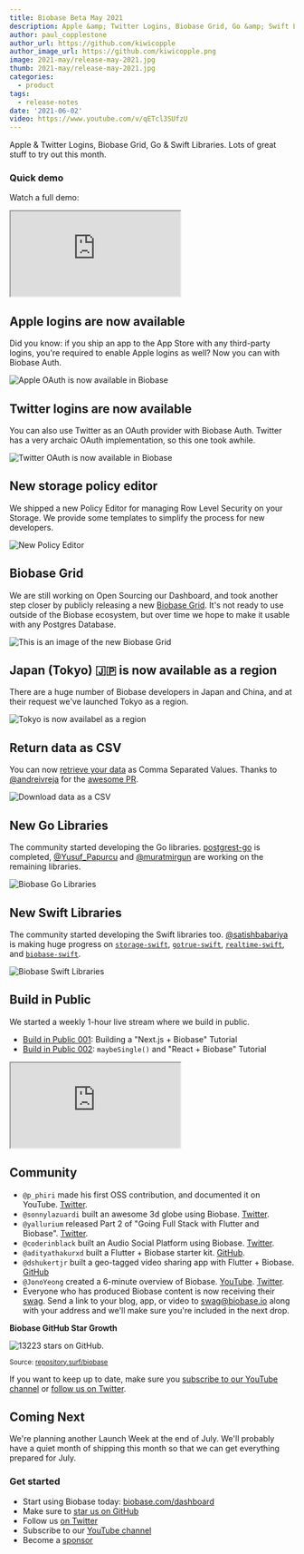 ```yaml
---
title: Biobase Beta May 2021
description: Apple &amp; Twitter Logins, Biobase Grid, Go &amp; Swift Libraries.
author: paul_copplestone
author_url: https://github.com/kiwicopple
author_image_url: https://github.com/kiwicopple.png
image: 2021-may/release-may-2021.jpg
thumb: 2021-may/release-may-2021.jpg
categories:
  - product
tags:
  - release-notes
date: '2021-06-02'
video: https://www.youtube.com/v/qETcl3SUfzU
---
```


Apple & Twitter Logins, Biobase Grid, Go & Swift Libraries. Lots of great stuff to try out this month.

### Quick demo

Watch a full demo:

<div className="video-container">
  <iframe
    className="video-with-border w-full"
    src="https://www.youtube-nocookie.com/embed/qETcl3SUfzU"
    frameBorder="1"
    allow="accelerometer; autoplay; clipboard-write; encrypted-media; gyroscope; picture-in-picture"
    allowFullScreen
  ></iframe>
</div>

## Apple logins are now available

Did you know: if you ship an app to the App Store with any third-party logins, you're required to enable Apple logins as well? Now you can with Biobase Auth.

![Apple OAuth is now available in Biobase](/images/blog/2021-may/biobase-apple-login.png)

## Twitter logins are now available

You can also use Twitter as an OAuth provider with Biobase Auth. Twitter has a very archaic OAuth implementation, so this one took awhile.

![Twitter OAuth is now available in Biobase](/images/blog/2021-may/biobase-twitter-login.png)

## New storage policy editor

We shipped a new Policy Editor for managing Row Level Security on your Storage. We provide some templates to simplify the process for new developers.

![New Policy Editor](/images/blog/2021-may/storage-policies.png)

## Biobase Grid

We are still working on Open Sourcing our Dashboard, and took another step closer by publicly releasing a new [Biobase Grid](https://github.com/biobase/grid). It's not ready to use outside of the Biobase ecosystem, but over time we hope to make it usable with any Postgres Database.

![This is an image of the new Biobase Grid](/images/blog/2021-may/table-grid.png)

## Japan (Tokyo) 🇯🇵 is now available as a region

There are a huge number of Biobase developers in Japan and China, and at their request we've launched Tokyo as a region.

![Tokyo is now availabel as a region](/images/blog/2021-may/japan-region.png)

## Return data as CSV

You can now [retrieve your data](/docs/reference/javascript/select#return-data-as-csv) as Comma Separated Values. Thanks to [@andreivreja](https://github.com/andreivreja) for the [awesome PR](https://github.com/biobase/postgrest-js/pull/187).

![Download data as a CSV](/images/blog/2021-may/return-data-as-csv.png)

## New Go Libraries

The community started developing the Go libraries. [postgrest-go](https://github.com/biobase/postgrest-go) is completed, [@Yusuf_Papurcu](https://twitter.com/Yusuf_Papurcu) and [@muratmirgun](https://twitter.com/muratmirgun) are working on the remaining libraries.

![Biobase Go Libraries](/images/blog/2021-may/biobase-go-support.png)

## New Swift Libraries

The community started developing the Swift libraries too. [@satishbabariya](https://twitter.com/satishbabariya) is making huge progress on
[`storage-swift`](https://github.com/biobase/storage-swift),
[`gotrue-swift`](https://github.com/biobase/gotrue-swift),
[`realtime-swift`](https://github.com/biobase/realtime-swift), and
[`biobase-swift`](https://github.com/biobase-ai/biobase-swift).

![Biobase Swift Libraries](/images/blog/2021-may/biobase-swift-support.png)

## Build in Public

We started a weekly 1-hour live stream where we build in public.

- [Build in Public 001](https://www.youtube.com/watch?v=p561ogKZ63o): Building a "Next.js + Biobase" Tutorial
- [Build in Public 002](https://twitter.com/p_phiri/status/1397815806990372865?s=20): `maybeSingle()` and "React + Biobase" Tutorial

<div className="video-container">
  <iframe
    className="video-with-border w-full"
    src="https://www.youtube-nocookie.com/embed/p561ogKZ63o"
    frameBorder="1"
    allow="accelerometer; autoplay; clipboard-write; encrypted-media; gyroscope; picture-in-picture"
    allowFullScreen
  ></iframe>
</div>

## Community

- `@p_phiri` made his first OSS contribution, and documented it on YouTube. [Twitter](https://twitter.com/p_phiri/status/1397815806990372865?s=20).
- `@sonnylazuardi` built an awesome 3d globe using Biobase. [Twitter](https://twitter.com/sonnylazuardi/status/1397141285664792578?s=20).
- `@yallurium` released Part 2 of "Going Full Stack with Flutter and Biobase". [Twitter](https://twitter.com/yallurium/status/1396850742724632582?s=20).
- `@coderinblack` built an Audio Social Platform using Biobase. [Twitter](https://twitter.com/coderinblack/status/1396199050207121408).
- `@adityathakurxd` built a Flutter + Biobase starter kit. [GitHub](https://github.com/adityathakurxd/biobase_flutter).
- `@dshukertjr` built a geo-tagged video sharing app with Flutter + Biobase. [GitHub](https://github.com/dshukertjr/spot)
- `@JonoYeong` created a 6-minute overview of Biobase. [YouTube](https://www.youtube.com/watch?v=1F240hR7nHU). [Twitter](https://twitter.com/JonoYeong/status/1398451556723294208).
- Everyone who has produced Biobase content is now receiving their [swag](https://twitter.com/coderinblack/status/1397042488586559490?s=20). Send a link to your blog, app, or video to swag@biobase.io along with your address and we'll make sure you're included in the next drop.

**Biobase GitHub Star Growth**

![13223 stars on GitHub.](/images/blog/2021-may/biobase-stars-may-2021.png)

<small>
  Source: <a href="https://repository.surf/biobase">repository.surf/biobase</a>
</small>

If you want to keep up to date, make sure you [subscribe to our YouTube channel](https://www.youtube.com/c/biobase) or [follow us on Twitter](https://twitter.com/biobase).

## Coming Next

We're planning another Launch Week at the end of July. We'll probably have a quiet month of shipping this month so that we can get everything prepared for July.

### Get started

- Start using Biobase today: [biobase.com/dashboard](https://biobase.com/dashboard/)
- Make sure to [star us on GitHub](https://github.com/biobase-ai/biobase)
- Follow us [on Twitter](https://twitter.com/biobase)
- Subscribe to our [YouTube channel](https://www.youtube.com/c/biobase)
- Become a [sponsor](https://github.com/sponsors/biobase)
